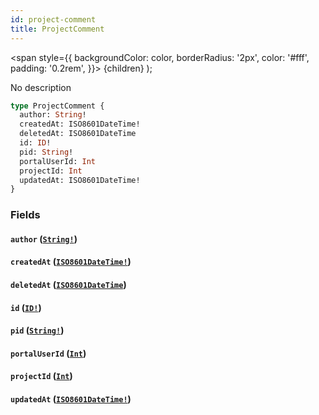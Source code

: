 ```yaml
---
id: project-comment
title: ProjectComment
---
```


<span
style={{
      backgroundColor: color,
      borderRadius: '2px',
      color: '#fff',
      padding: '0.2rem',
    }}>
{children}
</span>
);

No description

```graphql
type ProjectComment {
  author: String!
  createdAt: ISO8601DateTime!
  deletedAt: ISO8601DateTime
  id: ID!
  pid: String!
  portalUserId: Int
  projectId: Int
  updatedAt: ISO8601DateTime!
}
```

### Fields

#### `author` ([`String!`](/api/scalars/string))

#### `createdAt` ([`ISO8601DateTime!`](/api/scalars/iso-8601-date-time))

#### `deletedAt` ([`ISO8601DateTime`](/api/scalars/iso-8601-date-time))

#### `id` ([`ID!`](/api/scalars/id))

#### `pid` ([`String!`](/api/scalars/string))

#### `portalUserId` ([`Int`](/api/scalars/int))

#### `projectId` ([`Int`](/api/scalars/int))

#### `updatedAt` ([`ISO8601DateTime!`](/api/scalars/iso-8601-date-time))
